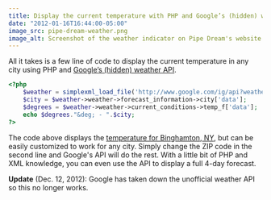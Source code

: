 ```yaml
---
title: Display the current temperature with PHP and Google’s (hidden) weather API
date: "2012-01-16T16:44:00-05:00"
image_src: pipe-dream-weather.png
image_alt: Screenshot of the weather indicator on Pipe Dream's website
---
```


All it takes is a few line of code to display the current temperature in any city using PHP and [Google’s (hidden) weather API](http://blog.programmableweb.com/2010/02/08/googles-secret-weather-api/).

```php
<?php
    $weather = simplexml_load_file('http://www.google.com/ig/api?weather=13902');
    $city = $weather->weather->forecast_information->city['data'];
    $degrees = $weather->weather->current_conditions->temp_f['data'];
    echo $degrees."&deg; - ".$city;
?>
```

The code above displays the [temperature for Binghamton, NY](http://www.google.com/ig/api?weather=13902), but can be easily customized to work for any city. Simply change the ZIP code in the second line and Google's API will do the rest. With a little bit of PHP and XML knowledge, you can even use the API to display a full 4-day forecast.

**Update** (Dec. 12, 2012): Google has taken down the unofficial weather API so this no longer works.
